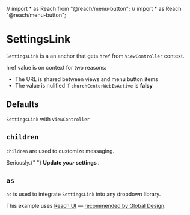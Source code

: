 // import * as Reach from "@reach/menu-button";
// import * as Reach "@reach/menu-button";

<Meta title="Church Center/Publishing Status/SettingsLink" />

# SettingsLink

`SettingsLink` is a an anchor that gets `href` from `ViewController` context.

href value is on context for two reasons:

- The URL is shared between views and menu button items
- The value is nulified if `churchCenterWebIsActive` is **falsy**

## Defaults

`SettingsLink` with `ViewController`

<Preview>
  <Story name="default">
    <PublishingStatus.ViewController userIsOrgAdmin settingsURL="#">
      <PublishingStatus.SettingsLink />
    </PublishingStatus.ViewController>
  </Story>
</Preview>

## `children`

`children` are used to customize messaging.

<Preview>
  <Story name="children">
    <PublishingStatus.ViewController userIsOrgAdmin settingsURL="#">
      <PublishingStatus.SettingsLink>
        Seriously.{" "}
        <strong>
          Update <em>your</em> settings
        </strong>
        .
      </PublishingStatus.SettingsLink>
    </PublishingStatus.ViewController>
  </Story>
</Preview>

## `as`

`as` is used to integrate `SettingsLink` into any dropdown library.

This example uses [Reach UI](https://reach.tech/menu-button) — [recommended by Global Design](https://planningcenter.design/react-recommended).
<!-- 
<Preview>
  <Story name="as">
    <Reach.Menu>
      <PublishingStatus.ViewController userIsOrgAdmin settingsURL="#">
        <PublishingStatus.SettingsLink as={Reach.MenuItem} />
      </PublishingStatus.ViewController>
    </Reach.Menu>
  </Story>
</Preview> -->
